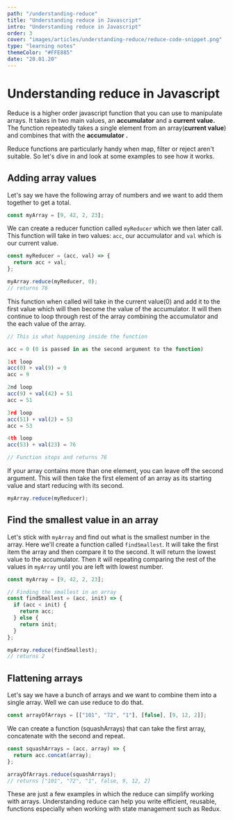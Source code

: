 ```yaml
---
path: "/understanding-reduce"
title: "Understanding reduce in Javascript"
intro: "Understanding reduce in Javascript"
order: 3
cover: "images/articles/understanding-reduce/reduce-code-snippet.png"
type: "learning notes"
themeColor: "#FFE885"
date: "20.01.20"
---
```


# Understanding reduce in Javascript

Reduce is a higher order javascript function that you can use to manipulate arrays. It takes in two main values, an **accumulator** and a **current value.** The function repeatedly takes a single element from an array(**current value**) and combines that with the **accumulator** **.**

Reduce functions are particularly handy when map, filter or reject aren't suitable. So let's dive in and look at some examples to see how it works.

## Adding array values

Let's say we have the following array of numbers and we want to add them together to get a total.

```jsx
const myArray = [9, 42, 2, 23];
```

We can create a reducer function called `myReducer` which we then later call. This function will take in two values: `acc`, our accumulator and `val` which is our current value.

```jsx
const myReducer = (acc, val) => {
  return acc + val;
};

myArray.reduce(myReducer, 0);
// returns 76
```

This function when called will take in the current value(0) and add it to the first value which will then become the value of the accumulator. It will then continue to loop through rest of the array combining the accumulator and the each value of the array.

```jsx
// This is what happening inside the function

acc = 0 (0 is passed in as the second argument to the function)

1st loop
acc(0) + val(9) = 9
acc = 9

2nd loop
acc(9) + val(42) = 51
acc = 51

3rd loop
acc(51) + val(2) = 53
acc = 53

4th loop
acc(53) + val(23) = 76

// Function stops and returns 76
```

If your array contains more than one element, you can leave off the second argument. This will then take the first element of an array as its starting value and start reducing with its second.

```jsx
myArray.reduce(myReducer);
```

## Find the smallest value in an array

Let's stick with `myArray` and find out what is the smallest number in the array. Here we'll create a function called `findSmallest`. It will take the first item the array and then compare it to the second. It will return the lowest value to the accumulator. Then it will repeating comparing the rest of the values in `myArray` until you are left with lowest number.

```jsx
const myArray = [9, 42, 2, 23];

// Finding the smallest in an array
const findSmallest = (acc, init) => {
  if (acc < init) {
    return acc;
  } else {
    return init;
  }
};

myArray.reduce(findSmallest);
// returns 2
```

## Flattening arrays

Let's say we have a bunch of arrays and we want to combine them into a single array. Well we can use reduce to do that.

```jsx
const arrayOfArrays = [["101", "72", "1"], [false], [9, 12, 2]];
```

We can create a function (squashArrays) that can take the first array, concatenate with the second and repeat.

```jsx
const squashArrays = (acc, array) => {
  return acc.concat(array);
};

arrayOfArrays.reduce(squashArrays);
// returns ["101", "72", "1", false, 9, 12, 2]
```

These are just a few examples in which the reduce can simplify working with arrays. Understanding reduce can help you write efficient, reusable, functions especially when working with state management such as Redux.

<br />
<br />
